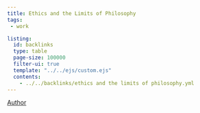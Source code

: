 ```yaml
---
title: Ethics and the Limits of Philosophy
tags:
 - work

listing:
  id: backlinks
  type: table
  page-size: 100000
  filter-ui: true
  template: "../../ejs/custom.ejs"
  contents:
    - ../../backlinks/ethics and the limits of philosophy.yml
---
```


[Author](/docs/phil/Bernard Williams.html)

